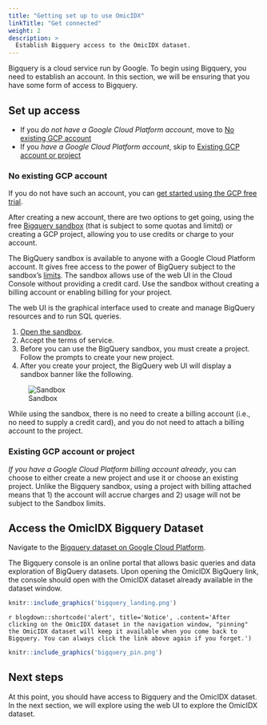 ```yaml
---
title: "Getting set up to use OmicIDX"
linkTitle: "Get connected"
weight: 2
description: >
  Establish Bigquery access to the OmicIDX dataset.
---
```

 
Bigquery is a cloud service run by Google. To begin using Bigquery, you need to establish an account. In this section, we will be ensuring that you have some form of access to Bigquery.


## Set up access

- If you *do not have a Google Cloud Platform account*, move to [No
  existing GCP account][]
- If you *have a Google Cloud Platform account*, skip to [Existing GCP
  account or project][]

### No existing GCP account

If you do not have such an account, you can [get started using the GCP
free trial](https://cloud.google.com/free/).

After creating a new account, there are two options to get going,
using the free [Bigquery
sandbox](https://cloud.google.com/bigquery/docs/sandbox) (that is
subject to some quotas and limitd) or creating a GCP project, allowing
you to use credits or charge to your account.

The BigQuery sandbox is available to anyone with a Google Cloud
Platform account. It gives free access to the power of BigQuery
subject to the sandbox's
[limits](https://cloud.google.com/bigquery/docs/sandbox#limits). The
sandbox allows use of the web UI in the Cloud Console without
providing a credit card. Use the sandbox without creating a billing
account or enabling billing for your project.

The web UI is the graphical interface used to create and manage
BigQuery resources and to run SQL queries.

1. [Open the sandbox](https://console.cloud.google.com/bigquery).
2. Accept the terms of service.
3. Before you can use the BigQuery sandbox, you must create a
   project. Follow the prompts to create your new project.
4. After you create your project, the BigQuery web UI will display a
   sandbox banner like the following.

![Sandbox](https://cloud.google.com/bigquery/images/sandbox.png)

While using the sandbox, there is no need to create a billing account
(i.e., no need to supply a credit card), and you do not need to attach
a billing account to the project.


### Existing GCP account or project

*If you have a Google Cloud Platform billing account already*, you can
choose to either create a new project and use it or choose an existing
project. Unlike the Bigquery sandbox, using a project with billing
attached means that 1) the account will accrue charges and 2) usage
will not be subject to the Sandbox limits.


## Access the OmicIDX Bigquery Dataset

Navigate to the [Bigquery dataset on Google Cloud Platform](https://console.cloud.google.com/bigquery?project=isb-cgc-01-0006&folder&organizationId&p=isb-cgc-01-0006&d=omicidx&page=dataset).

The Bigquery console is an online portal that allows basic queries and
data exploration of BigQuery datasets. Upon opening the OmicIDX
BigQuery link, the console should open with the OmicIDX dataset
already available in the dataset window.

```r
knitr::include_graphics('bigquery_landing.png')
```

`r blogdown::shortcode('alert', title='Notice', .content='After clicking on the OmicIDX dataset in the navigation window, "pinning" the OmicIDX dataset will keep it available when you come back to Bigquery. You can always click the link above again if you forget.')` 

```r
knitr::include_graphics('bigquery_pin.png')
```

## Next steps

At this point, you should have access to Bigquery and the OmicIDX
dataset. In the next section, we will explore using the web UI to
explore the OmicIDX dataset.


